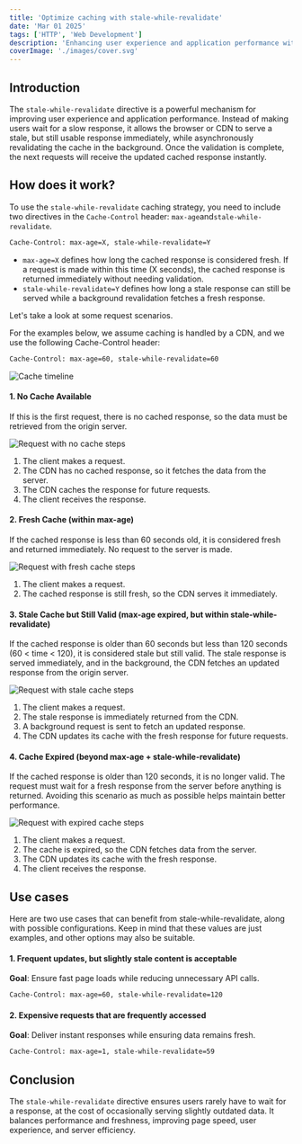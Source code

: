 ```yaml
---
title: 'Optimize caching with stale-while-revalidate'
date: 'Mar 01 2025'
tags: ['HTTP', 'Web Development']
description: 'Enhancing user experience and application performance with stale-while-revalidate.'
coverImage: './images/cover.svg'
---
```



## Introduction

The `stale-while-revalidate` directive is a powerful mechanism for improving user experience and application performance. Instead of making users wait for a slow response, it allows the browser or CDN to serve a stale, but still usable response immediately, while asynchronously revalidating the cache in the background. Once the validation is complete, the next requests will receive the updated cached response instantly.

## How does it work?

To use the `stale-while-revalidate` caching strategy, you need to include two directives in the `Cache-Control` header: `max-age`and`stale-while-revalidate`.

```bash frame="none"
Cache-Control: max-age=X, stale-while-revalidate=Y
```

- `max-age=X` defines how long the cached response is considered fresh. If a request is made within this time (X seconds), the cached response is returned immediately without needing validation.
- `stale-while-revalidate=Y` defines how long a stale response can still be served while a background revalidation fetches a fresh response.

Let's take a look at some request scenarios.

For the examples below, we assume caching is handled by a CDN, and we use the following Cache-Control header:

```bash frame="none"
Cache-Control: max-age=60, stale-while-revalidate=60
```

<img src={cacheTimeline.src} alt="Cache timeline" />

#### 1. No Cache Available

If this is the first request, there is no cached response, so the data must be retrieved from the origin server.

<div className="flex items-center justify-center rounded-md bg-[#2f3340] px-2">
  <img
    src={requestNoCacheOrExpiredCache.src}
    alt="Request with no cache steps"
  />
</div>

1. The client makes a request.
2. The CDN has no cached response, so it fetches the data from the server.
3. The CDN caches the response for future requests.
4. The client receives the response.

#### 2. Fresh Cache (within max-age)

If the cached response is less than 60 seconds old, it is considered fresh and returned immediately. No request to the server is made.

<div className="flex items-center justify-center rounded-md bg-[#2f3340] px-2">
  <img src={requestFreshCache.src} alt="Request with fresh cache steps" />
</div>

1. The client makes a request.
2. The cached response is still fresh, so the CDN serves it immediately.

#### 3. Stale Cache but Still Valid (max-age expired, but within stale-while-revalidate)

If the cached response is older than 60 seconds but less than 120 seconds (60 < time < 120), it is considered stale but still valid. The stale response is served immediately, and in the background, the CDN fetches an updated response from the origin server.

<div className="flex items-center justify-center rounded-md bg-[#2f3340] px-2">
  <img src={requestStaleCache.src} alt="Request with stale cache steps" />
</div>

1. The client makes a request.
2. The stale response is immediately returned from the CDN.
3. A background request is sent to fetch an updated response.
4. The CDN updates its cache with the fresh response for future requests.

#### 4. Cache Expired (beyond max-age + stale-while-revalidate)

If the cached response is older than 120 seconds, it is no longer valid. The request must wait for a fresh response from the server before anything is returned. Avoiding this scenario as much as possible helps maintain better performance.

<div className="flex items-center justify-center rounded-md bg-[#2f3340] px-2">
  <img
    src={requestNoCacheOrExpiredCache.src}
    alt="Request with expired cache steps"
  />
</div>

1. The client makes a request.
2. The cache is expired, so the CDN fetches data from the server.
3. The CDN updates its cache with the fresh response.
4. The client receives the response.

## Use cases

Here are two use cases that can benefit from stale-while-revalidate, along with possible configurations. Keep in mind that these values are just examples, and other options may also be suitable.

#### 1. Frequent updates, but slightly stale content is acceptable

**Goal**: Ensure fast page loads while reducing unnecessary API calls.

```bash frame="none"
Cache-Control: max-age=60, stale-while-revalidate=120
```

#### 2. Expensive requests that are frequently accessed

**Goal**: Deliver instant responses while ensuring data remains fresh.

```bash frame="none"
Cache-Control: max-age=1, stale-while-revalidate=59
```

## Conclusion

The `stale-while-revalidate` directive ensures users rarely have to wait for a response, at the cost of occasionally serving slightly outdated data. It balances performance and freshness, improving page speed, user experience, and server efficiency.
